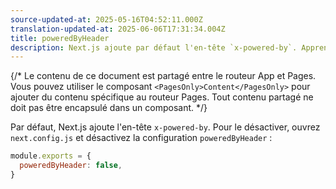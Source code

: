 ```yaml
---
source-updated-at: 2025-05-16T04:52:11.000Z
translation-updated-at: 2025-06-06T17:31:34.004Z
title: poweredByHeader
description: Next.js ajoute par défaut l'en-tête `x-powered-by`. Apprenez ici comment le désactiver.
---
```


{/* Le contenu de ce document est partagé entre le routeur App et Pages. Vous pouvez utiliser le composant `<PagesOnly>Content</PagesOnly>` pour ajouter du contenu spécifique au routeur Pages. Tout contenu partagé ne doit pas être encapsulé dans un composant. */}

Par défaut, Next.js ajoute l'en-tête `x-powered-by`. Pour le désactiver, ouvrez `next.config.js` et désactivez la configuration `poweredByHeader` :

```js filename="next.config.js"
module.exports = {
  poweredByHeader: false,
}
```